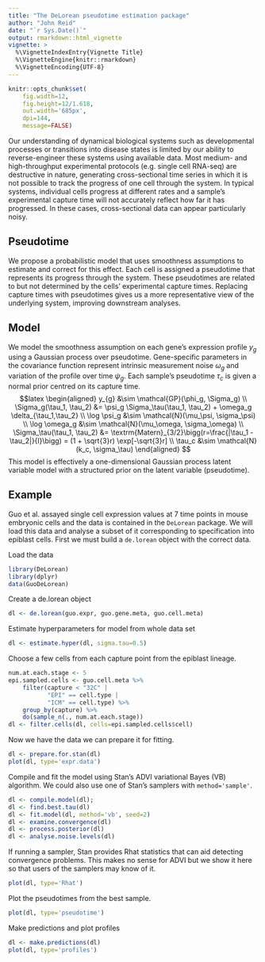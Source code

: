 ```yaml
---
title: "The DeLorean pseudotime estimation package"
author: "John Reid"
date: "`r Sys.Date()`"
output: rmarkdown::html_vignette
vignette: >
  %\VignetteIndexEntry{Vignette Title}
  %\VignetteEngine{knitr::rmarkdown}
  %\VignetteEncoding{UTF-8}
---
```


```r
knitr::opts_chunk$set(
    fig.width=12,
    fig.height=12/1.618,
    out.width='685px',
    dpi=144,
    message=FALSE)
```

Our understanding of dynamical biological systems such as developmental
processes or transitions into disease states is limited by our ability to
reverse-engineer these systems using available data.  Most medium- and
high-throughput experimental protocols (e.g. single cell RNA-seq) are
destructive in nature, generating cross-sectional time series in which it
is not possible to track the progress of one cell through the system.  In
typical systems, individual cells progress at different rates and a
sample's experimental capture time will not accurately reflect how far it
has progressed. In these cases, cross-sectional data can appear
particularly noisy.

## Pseudotime

We propose a probabilistic model that uses smoothness assumptions to
estimate and correct for this effect.  Each cell is assigned a pseudotime
that represents its progress through the system.  These pseudotimes are
related to but not determined by the cells' experimental capture times.
Replacing capture times with pseudotimes gives us a more representative
view of the underlying system, improving downstream analyses.

## Model

We model the smoothness assumption on each gene's expression profile $y_g$
using a Gaussian process over pseudotime. Gene-specific parameters in the
covariance function represent intrinsic measurement noise $\omega_g$
and variation of the profile over time $\psi_g$. Each sample's
pseudotime $\tau_c$ is given a normal prior centred on its capture time.
$$latex
\begin{aligned}
    y_{g} &\sim \mathcal{GP}(\phi_g, \Sigma_g) \\
    \Sigma_g(\tau_1, \tau_2)
    &= \psi_g \Sigma_\tau(\tau_1, \tau_2)
        + \omega_g \delta_{\tau_1,\tau_2} \\
    \log \psi_g &\sim \mathcal{N}(\mu_\psi, \sigma_\psi) \\
    \log \omega_g &\sim \mathcal{N}(\mu_\omega, \sigma_\omega) \\
    \Sigma_\tau(\tau_1, \tau_2)
        &= \textrm{Matern}_{3/2}\bigg(r=\frac{|\tau_1 - \tau_2|}{l}\bigg)
        = (1 + \sqrt{3}r) \exp[-\sqrt{3}r] \\
    \tau_c &\sim \mathcal{N}(k_c, \sigma_\tau)
\end{aligned}
$$
This model is effectively a one-dimensional Gaussian process latent
variable model with a structured prior on the latent variable (pseudotime).


## Example

Guo et al. assayed single cell expression values at 7 time points in mouse
embryonic cells and the data is contained in the `DeLorean` package.
We will load this data and analyse a subset of it corresponding to specification
into epiblast cells. First we must build a `de.lorean` object with the correct
data.

Load the data
```r
library(DeLorean)
library(dplyr)
data(GuoDeLorean)
```

Create a de.lorean object
```r
dl <- de.lorean(guo.expr, guo.gene.meta, guo.cell.meta)
```

Estimate hyperparameters for model from whole data set
```r
dl <- estimate.hyper(dl, sigma.tau=0.5)
```

Choose a few cells from each capture point from the epiblast lineage.
```r
num.at.each.stage <- 5
epi.sampled.cells <- guo.cell.meta %>%
    filter(capture < "32C" |
           "EPI" == cell.type |
           "ICM" == cell.type) %>%
    group_by(capture) %>%
    do(sample_n(., num.at.each.stage))
dl <- filter.cells(dl, cells=epi.sampled.cells$cell)
```

Now we have the data we can prepare it for fitting.
```r
dl <- prepare.for.stan(dl)
plot(dl, type='expr.data')
```

Compile and fit the model using Stan's ADVI variational Bayes (VB) algorithm. We could
also use one of Stan's samplers with `method='sample'`.
```r
dl <- compile.model(dl);
dl <- find.best.tau(dl)
dl <- fit.model(dl, method='vb', seed=2)
dl <- examine.convergence(dl)
dl <- process.posterior(dl)
dl <- analyse.noise.levels(dl)
```

If running a sampler, Stan provides Rhat statistics that can aid detecting
convergence problems. This makes no sense for ADVI but we show it here
so that users of the samplers may know of it.
```r
plot(dl, type='Rhat')
```

Plot the pseudotimes from the best sample.
```r
plot(dl, type='pseudotime')
```

Make predictions and plot profiles
```r
dl <- make.predictions(dl)
plot(dl, type='profiles')
```
